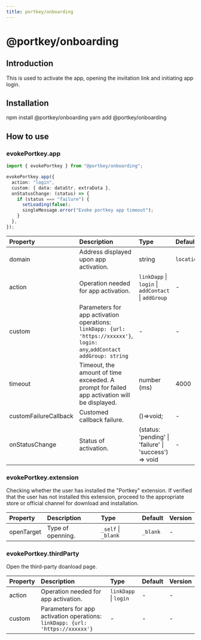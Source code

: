 ```yaml
---
title: portkey/onboarding
---
```


# @portkey/onboarding

## Introduction

This is used to activate the app, opening the invitation link and initiating app login.

## Installation

<Tabs>
  <TableItem value="npm" label="NPM">
    <CodeBlock language="bash">npm install @portkey/onboarding</CodeBlock>
  </TableItem>
  <TableItem value="yarn" label="YARN">
    <CodeBlock language="bash">yarn add @portkey/onboarding</CodeBlock>
  </TableItem>
</Tabs>

## How to use

### evokePortkey.app

```typescript
import { evokePortkey } from "@portkey/onboarding";

evokePortkey.app({
  action: "login",
  custom: { data: dataStr, extraData },
  onStatusChange: (status) => {
    if (status === "failure") {
      setLoading(false);
      singleMessage.error("Evoke portkey app timeout");
    }
  },
});
```

| Property              | Description                                                                                                               | Type                                                  | Default         | Version |
| :-------------------- | :------------------------------------------------------------------------------------------------------------------------ | :---------------------------------------------------- | :-------------- | :------ |
| domain                | Address displayed upon app activation.                                                                                    | string                                                | `location.host` | -       |
| action                | Operation needed for app activation.                                                                                      | `linkDapp` \| `login` \| `addContact` \| `addGroup`   | -               | -       |
| custom                | Parameters for app activation operations: `linkDapp: {url: 'https://xxxxxx'}`, `login: any`,`addContact addGroup: string` | -                                                     | -               | -       |
| timeout               | Timeout, the amount of time exceeded. A prompt for failed app activation will be displayed.                               | number (ms)                                           | 4000            | -       |
| customFailureCallback | Customed callback failure.                                                                                                | ()=>void;                                             | -               | -       |
| onStatusChange        | Status of activation.                                                                                                     | (status: 'pending' \| 'failure' \| 'success') => void | -               | -       |

### evokePortkey.extension

Checking whether the user has installed the "Portkey" extension. If verified that the user has not installed this extension, proceed to the appropriate store or official channel for download and installation.

| Property   | Description       | Type                | Default  | Version |
| :--------- | :---------------- | :------------------ | :------- | :------ |
| openTarget | Type of openning. | `_self` \| `_blank` | `_blank` | -       |

### evokePortkey.thirdParty

Open the third-party doanload page.

| Property | Description                                                                   | Type                  | Default | Version |
| :------- | :---------------------------------------------------------------------------- | :-------------------- | :------ | :------ |
| action   | Operation needed for app activation.                                          | `linkDapp` \| `login` | -       | -       |
| custom   | Parameters for app activation operations: `linkDapp: {url: 'https://xxxxxx'}` | -                     | -       | -       |
